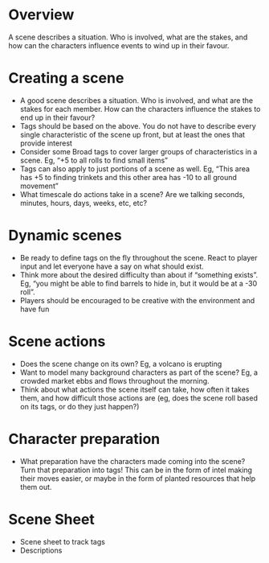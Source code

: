 # Overview
A scene describes a situation.  Who is involved, what are the stakes, and how
can the characters influence events to wind up in their favour.

# Creating a scene
- A good scene describes a situation.  Who is involved, and what are the stakes for each member.  How can the characters influence the stakes to end up in their favour?
- Tags should be based on the above.  You do not have to describe every single characteristic of the scene up front, but at least the ones that provide interest
- Consider some Broad tags to cover larger groups of characteristics in a scene.  Eg, “+5 to all rolls to find small items”
- Tags can also apply to just portions of a scene as well.  Eg, “This area has +5 to finding trinkets and this other area has -10 to all ground movement”
- What timescale do actions take in a scene?  Are we talking seconds, minutes, hours, days, weeks, etc, etc?

# Dynamic scenes
- Be ready to define tags on the fly throughout the scene.  React to player input and let everyone have a say on what should exist.
- Think more about the desired difficulty than about if “something exists”.  Eg, “you might be able to find barrels to hide in, but it would be at a -30 roll”.
- Players should be encouraged to be creative with the environment and have fun

# Scene actions
- Does the scene change on its own?  Eg, a volcano is erupting
- Want to model many background characters as part of the scene? Eg, a crowded market ebbs and flows throughout the morning.
- Think about what actions the scene itself can take, how often it takes them, and how difficult those actions are (eg, does the scene roll based on its tags, or do they just happen?)

# Character preparation
- What preparation have the characters made coming into the scene?  Turn that preparation into tags!  This can be in the form of intel making their moves easier, or maybe in the form of planted resources that help them out.

# Scene Sheet
- Scene sheet to track tags
- Descriptions


